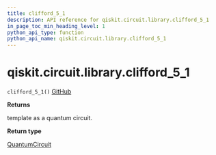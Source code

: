 ```yaml
---
title: clifford_5_1
description: API reference for qiskit.circuit.library.clifford_5_1
in_page_toc_min_heading_level: 1
python_api_type: function
python_api_name: qiskit.circuit.library.clifford_5_1
---
```


# qiskit.circuit.library.clifford\_5\_1

<span id="qiskit.circuit.library.clifford_5_1" />

`clifford_5_1()` [GitHub](https://github.com/qiskit/qiskit/tree/stable/0.23/qiskit/circuit/library/templates/clifford/clifford_5_1.py "view source code")

**Returns**

template as a quantum circuit.

**Return type**

[QuantumCircuit](qiskit.circuit.QuantumCircuit "qiskit.circuit.QuantumCircuit")

